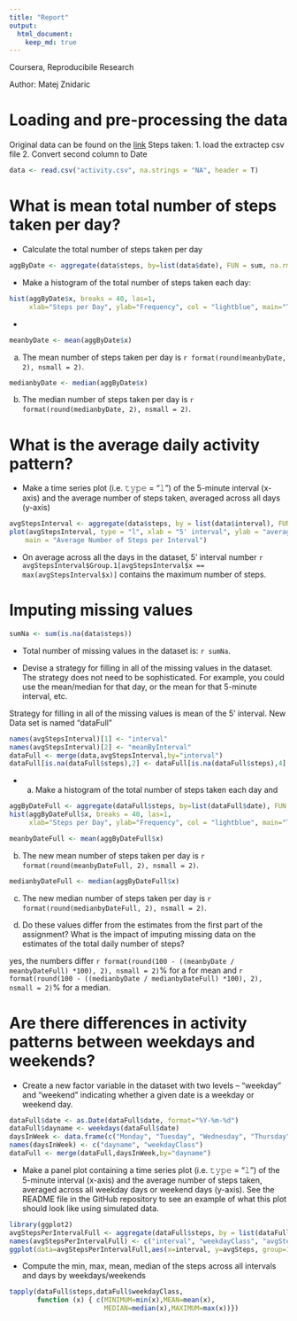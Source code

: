 ```yaml
---
title: "Report"
output: 
  html_document: 
    keep_md: true 
---
```

Coursera, Reproducibile Research

Author: Matej Znidaric 

# Loading and pre-processing the data
Original data can be found on the [link](https://d396qusza40orc.cloudfront.net/repdata%2Fdata%2Factivity.zip)
Steps taken:
1. load the extractep csv file
2. Convert second column to Date

```r
data <- read.csv("activity.csv", na.strings = "NA", header = T)
```


# What is mean total number of steps taken per day? 

* Calculate the total number of steps taken per day
```r
aggByDate <- aggregate(data$steps, by=list(data$date), FUN = sum, na.rm=TRUE)
```

* Make a histogram of the total number of steps taken each day:
```r
hist(aggByDate$x, breaks = 40, las=1, 
     xlab="Steps per Day", ylab="Frequency", col = "lightblue", main="Total number of steps taken each day")
```

* 
```r
meanbyDate <- mean(aggByDate$x)
```
a) The mean number of steps taken per day is `r format(round(meanbyDate, 2), nsmall = 2)`.
```r
medianbyDate <- median(aggByDate$x)
```
b) The median number of steps taken per day is `r format(round(medianbyDate, 2), nsmall = 2)`. 


# What is the average daily activity pattern?

* Make a time series plot (i.e. 𝚝𝚢𝚙𝚎 = "𝚕") of the 5-minute interval (x-axis) and the average number of steps taken, averaged across all days (y-axis)
```r
avgStepsInterval <- aggregate(data$steps, by = list(data$interval), FUN = "mean", na.rm = TRUE)
plot(avgStepsInterval, type = "l", xlab = "5' interval", ylab = "average number of steps", 
    main = "Average Number of Steps per Interval")
```

* On average across all the days in the dataset, 5' interval number `r avgStepsInterval$Group.1[avgStepsInterval$x == max(avgStepsInterval$x)]` contains the maximum number of steps.


# Imputing missing values

```r
sumNa <- sum(is.na(data$steps))
```
* Total number of missing values in the dataset is: `r sumNa`.

* Devise a strategy for filling in all of the missing values in the dataset. The strategy does not need to be sophisticated. For example, you could use the mean/median for that day, or the mean for that 5-minute interval, etc.

Strategy for filling in all of the missing values is mean of the 5' interval. New Data set is named "dataFull"
```r
names(avgStepsInterval)[1] <- "interval"
names(avgStepsInterval)[2] <- "meanByInterval"
dataFull <- merge(data,avgStepsInterval,by="interval")
dataFull[is.na(dataFull$steps),2] <- dataFull[is.na(dataFull$steps),4]
```

* a) Make a histogram of the total number of steps taken each day and 
```r
aggByDateFull <- aggregate(dataFull$steps, by=list(dataFull$date), FUN = sum, na.rm=TRUE)
hist(aggByDateFull$x, breaks = 40, las=1, 
     xlab="Steps per Day", ylab="Frequency", col = "lightblue", main="Total number of steps taken each day \n(no NA values)")
```

```r
meanbyDateFull <- mean(aggByDateFull$x)
```
b) The new mean number of steps taken per day is `r format(round(meanbyDateFull, 2), nsmall = 2)`.

```r
medianbyDateFull <- median(aggByDateFull$x)
```
c) The new median number of steps taken per day is `r format(round(medianbyDateFull, 2), nsmall = 2)`. 

d) Do these values differ from the estimates from the first part of the assignment? What is the impact of imputing missing data on the estimates of the total daily number of steps?

yes, the numbers differ `r format(round(100 - ((meanbyDate / meanbyDateFull) *100), 2), nsmall = 2)`% for a for mean and `r format(round(100 - ((medianbyDate / medianbyDateFull) *100), 2), nsmall = 2)`% for a median.


# Are there differences in activity patterns between weekdays and weekends?

* Create a new factor variable in the dataset with two levels – “weekday” and “weekend” indicating whether a given date is a weekday or weekend day.
```r
dataFull$date <- as.Date(dataFull$date, format="%Y-%m-%d")
dataFull$dayname <- weekdays(dataFull$date)
daysInWeek <- data.frame(c("Monday", "Tuesday", "Wednesday", "Thursday", "Friday", "Saturday", "Sunday"), c(rep("Weekday",5), rep("Weekend",2)), StringsAsFactors=FALSE)
names(daysInWeek) <- c("dayname", "weekdayClass")
dataFull <- merge(dataFull,daysInWeek,by="dayname")
```

* Make a panel plot containing a time series plot (i.e. 𝚝𝚢𝚙𝚎 = "𝚕") of the 5-minute interval (x-axis) and the average number of steps taken, averaged across all weekday days or weekend days (y-axis). See the README file in the GitHub repository to see an example of what this plot should look like using simulated data.
```r
library(ggplot2)
avgStepsPerIntervalFull <- aggregate(dataFull$steps, by = list(dataFull$interval, dataFull$weekdayClass), FUN = "mean", na.rm = TRUE)
names(avgStepsPerIntervalFull) <- c("interval", "weekdayClass", "avgSteps")
ggplot(data=avgStepsPerIntervalFull,aes(x=interval, y=avgSteps, group=1)) + geom_line() + facet_grid(weekdayClass~.)
```

* Compute the min, max, mean, median of the steps across all intervals and days by weekdays/weekends
```r
tapply(dataFull$steps,dataFull$weekdayClass,
       function (x) { c(MINIMUM=min(x),MEAN=mean(x),
                        MEDIAN=median(x),MAXIMUM=max(x))})
```






